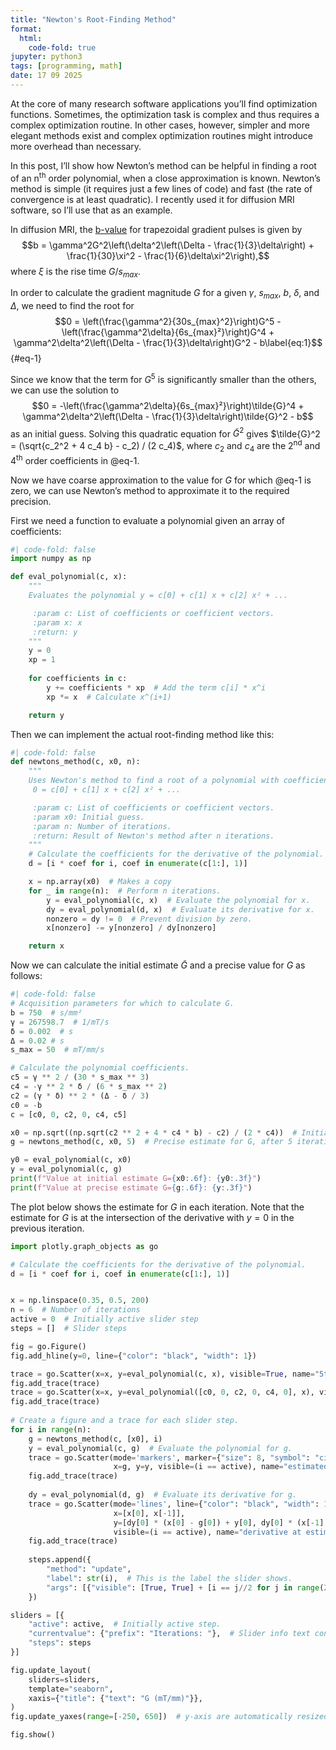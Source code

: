 ```yaml
---
title: "Newton's Root-Finding Method"
format:
  html:
    code-fold: true
jupyter: python3
tags: [programming, math]
date: 17 09 2025
---
```


At the core of many research software applications you'll find optimization functions. Sometimes,
the optimization task is complex and thus requires a complex optimization routine. In other
cases, however, simpler and more elegant methods exist and complex optimization routines might
introduce more overhead than necessary.

In this post, I'll show how Newton's method can be helpful in finding a root of an n<sup>th</sup>
order polynomial, when a close approximation is known. Newton's method is simple (it requires just a
few lines of code) and fast (the rate of convergence is at least quadratic). I recently used it for
diffusion MRI software, so I'll use that as an example.

In diffusion MRI, the [b-value](https://mriquestions.com/what-is-the-b-value.html) for trapezoidal
gradient pulses is given by
$$b = \gamma^2G^2\left(\delta^2\left(\Delta - \frac{1}{3}\delta\right) + \frac{1}{30}\xi^2 - \frac{1}{6}\delta\xi^2\right),$$
where $\xi$ is the rise time $G/s_{max}$.

In order to calculate the gradient magnitude $G$ for a given $\gamma$, $s_{max}$, $b$, $\delta$, and
$\Delta$, we need to find the root for
$$0 = \left(\frac{\gamma^2}{30s_{max}^2}\right)G^5 - \left(\frac{\gamma^2\delta}{6s_{max}²}\right)G^4 + \gamma^2\delta^2\left(\Delta - \frac{1}{3}\delta\right)G^2 - b\label{eq:1}$$ {#eq-1}

Since we know that the term for $G^5$ is significantly smaller than the others, we can use the
solution to
$$0 = -\left(\frac{\gamma^2\delta}{6s_{max}²}\right)\tilde{G}^4 + \gamma^2\delta^2\left(\Delta - \frac{1}{3}\delta\right)\tilde{G}^2 - b$$
as an initial guess. Solving this quadratic equation for $\tilde{G}^2$ gives $\tilde{G}^2 = (\sqrt{c_2^2 + 4 c_4 b} - c_2) / (2 c_4)$,
where $c_2$ and $c_4$ are the 2<sup>nd</sup> and 4<sup>th</sup> order coefficients in @eq-1.

Now we have coarse approximation to the value for $G$ for which @eq-1 is zero, we can use Newton's
method to approximate it to the required precision.

First we need a function to evaluate a polynomial given an array of coefficients:

```python
#| code-fold: false
import numpy as np

def eval_polynomial(c, x):
    """
    Evaluates the polynomial y = c[0] + c[1] x + c[2] x² + ...

     :param c: List of coefficients or coefficient vectors.
     :param x: x
     :return: y
    """
    y = 0
    xp = 1
    
    for coefficients in c:
        y += coefficients * xp  # Add the term c[i] * x^i
        xp *= x  # Calculate x^(i+1)

    return y
```

Then we can implement the actual root-finding method like this:

```python
#| code-fold: false
def newtons_method(c, x0, n):
    """
    Uses Newton's method to find a root of a polynomial with coefficients c, starting at x = x0:
     0 = c[0] + c[1] x + c[2] x² + ...

     :param c: List of coefficients or coefficient vectors.
     :param x0: Initial guess.
     :param n: Number of iterations.
     :return: Result of Newton's method after n iterations.
    """
    # Calculate the coefficients for the derivative of the polynomial.
    d = [i * coef for i, coef in enumerate(c[1:], 1)]

    x = np.array(x0)  # Makes a copy
    for _ in range(n):  # Perform n iterations.
        y = eval_polynomial(c, x)  # Evaluate the polynomial for x.
        dy = eval_polynomial(d, x)  # Evaluate its derivative for x.
        nonzero = dy != 0  # Prevent division by zero.
        x[nonzero] -= y[nonzero] / dy[nonzero]

    return x
```

Now we can calculate the initial estimate $\tilde{G}$ and a precise value for $G$ as follows:

```python
#| code-fold: false
# Acquisition parameters for which to calculate G.
b = 750  # s/mm²
γ = 267598.7  # 1/mT/s
δ = 0.002  # s
Δ = 0.02 # s
s_max = 50  # mT/mm/s

# Calculate the polynomial coefficients.
c5 = γ ** 2 / (30 * s_max ** 3)
c4 = -γ ** 2 * δ / (6 * s_max ** 2)
c2 = (γ * δ) ** 2 * (Δ - δ / 3)
c0 = -b
c = [c0, 0, c2, 0, c4, c5]

x0 = np.sqrt((np.sqrt(c2 ** 2 + 4 * c4 * b) - c2) / (2 * c4))  # Initial estimate for G.
g = newtons_method(c, x0, 5)  # Precise estimate for G, after 5 iterations.

y0 = eval_polynomial(c, x0)
y = eval_polynomial(c, g)
print(f"Value at initial estimate G={x0:.6f}: {y0:.3f}")
print(f"Value at precise estimate G={g:.6f}: {y:.3f}")
```

The plot below shows the estimate for $G$ in each iteration. Note that the estimate for $G$ is at
the intersection of the derivative with $y=0$ in the previous iteration.

```python
import plotly.graph_objects as go

# Calculate the coefficients for the derivative of the polynomial.
d = [i * coef for i, coef in enumerate(c[1:], 1)]


x = np.linspace(0.35, 0.5, 200)
n = 6  # Number of iterations
active = 0  # Initially active slider step
steps = []  # Slider steps

fig = go.Figure()
fig.add_hline(y=0, line={"color": "black", "width": 1})

trace = go.Scatter(x=x, y=eval_polynomial(c, x), visible=True, name="5th order")
fig.add_trace(trace)
trace = go.Scatter(x=x, y=eval_polynomial([c0, 0, c2, 0, c4, 0], x), visible=True, name="approximation")
fig.add_trace(trace)
	
# Create a figure and a trace for each slider step.
for i in range(n):
    g = newtons_method(c, [x0], i)
    y = eval_polynomial(c, g)  # Evaluate the polynomial for g.
    trace = go.Scatter(mode='markers', marker={"size": 8, "symbol": "circle", "color": "black"},
                       x=g, y=y, visible=(i == active), name="estimated root")
    fig.add_trace(trace)
	
    dy = eval_polynomial(d, g)  # Evaluate its derivative for g.
    trace = go.Scatter(mode='lines', line={"color": "black", "width": 1, "dash": "dash"},
                       x=[x[0], x[-1]],
                       y=[dy[0] * (x[0] - g[0]) + y[0], dy[0] * (x[-1] - g[0]) + y[0]],
                       visible=(i == active), name="derivative at estimation")
    fig.add_trace(trace)
	
    steps.append({
        "method": "update",
        "label": str(i),  # This is the label the slider shows.
        "args": [{"visible": [True, True] + [i == j//2 for j in range(2*n)]}],  # i-th trace is visible in this step.
    })

sliders = [{
    "active": active,  # Initially active step.
    "currentvalue": {"prefix": "Iterations: "},  # Slider info text configuration.
    "steps": steps
}]

fig.update_layout(
    sliders=sliders,
    template="seaborn",
    xaxis={"title": {"text": "G (mT/mm)"}},
)
fig.update_yaxes(range=[-250, 650])  # y-axis are automatically resized otherwise.

fig.show()
```
